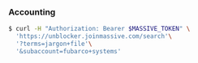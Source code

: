 ### Accounting

```bash
$ curl -H "Authorization: Bearer $MASSIVE_TOKEN" \
  'https://unblocker.joinmassive.com/search'\
  '?terms=jargon+file'\
  '&subaccount=fubarco+systems'
```
